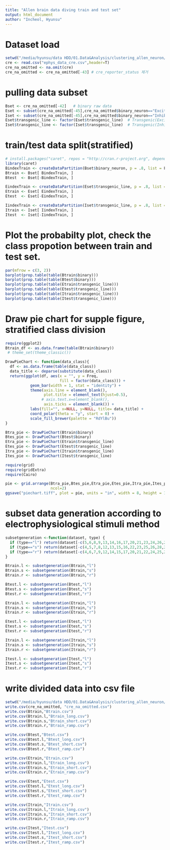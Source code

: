 ```yaml
---
title: "Allen brain data diving train and test set"
output: html_document
author: "Incheol, Hyunsu"
---
```


# Dataset load
```r
setwd("/media/hyunsu/data HDD/01.Data&Analysis/clustering_allen_neuron/Data_prep")
cre <- read.csv("ephys_data_cre.csv",header=T)
cre_na_omitted <- na.omit(cre)
cre_na_omitted <- cre_na_omitted[-43] # cre_reporter_status 제거
```

# pulling data subset
```r
Bset <- cre_na_omitted[-42]   # binary raw data
Eset <- subset(cre_na_omitted[-45],cre_na_omitted$binary_neuron=="Excitatory")
Iset <- subset(cre_na_omitted[-45],cre_na_omitted$binary_neuron=="Inhibitory")
Eset$transgenic_line <- factor(Eset$transgenic_line)  # Transgenic(Excitatory) raw data
Iset$transgenic_line <- factor(Iset$transgenic_line)  # Transgenic(Inhibitory) raw data
```

# train/test data split(stratified)
```r
# install.packages("caret", repos = "http://cran.r-project.org", dependencies = c("Depends", "Imports", "Suggests"))
library(caret)
BindexTrain <- createDataPartition(Bset$binary_neuron, p = .8, list = F)
Btrain <- Bset[ BindexTrain, ]
Btest  <- Bset[-BindexTrain, ]

EindexTrain <- createDataPartition(Eset$transgenic_line, p = .8, list = F)
Etrain <- Eset[ EindexTrain, ]
Etest  <- Eset[-EindexTrain, ]

IindexTrain <- createDataPartition(Iset$transgenic_line, p = .8, list = F)
Itrain <- Iset[ IindexTrain, ]
Itest  <- Iset[-IindexTrain, ]
```

# Plot the probabilty plot, check the class propotion between train and test set.
```r
par(mfrow = c(3, 2))
barplot(prop.table(table(Btrain$binary))) 
barplot(prop.table(table(Btest$binary))) 
barplot(prop.table(table(Etrain$transgenic_line))) 
barplot(prop.table(table(Etest$transgenic_line))) 
barplot(prop.table(table(Itrain$transgenic_line))) 
barplot(prop.table(table(Itest$transgenic_line))) 
```

# Draw pie chart for supple figure, stratified class division
```r
require(ggplot2)
Btrain_df <- as.data.frame(table(Btrain$binary))
 # theme_set(theme_classic())

DrawPieChart <- function(data_class){
  df <- as.data.frame(table(data_class))
  data_title <- deparse(substitute(data_class))
  return(ggplot(df, aes(x = "", y = Freq, 
                        fill = factor(data_class))) +
           geom_bar(width = 1, stat = "identity") +
           theme(axis.line = element_blank(), 
                 plot.title = element_text(hjust=0.5),
                # axis.text.x=element_blank(), 
                 axis.ticks = element_blank()) +
           labs(fill="", x=NULL, y=NULL, title= data_title) +
           coord_polar(theta = "y", start = 0) +
           scale_fill_brewer(palette = "RdYlBu"))
}

Btra_pie <- DrawPieChart(Btrain$binary)
Btes_pie <- DrawPieChart(Btest$binary)
Etra_pie <- DrawPieChart(Etrain$transgenic_line)
Etes_pie <- DrawPieChart(Etest$transgenic_line)
Itra_pie <- DrawPieChart(Itrain$transgenic_line)
Ites_pie <- DrawPieChart(Itest$transgenic_line)

require(grid)
require(gridExtra)
require(Cairo)

pie <- grid.arrange(Btra_pie,Btes_pie,Etra_pie,Etes_pie,Itra_pie,Ites_pie,
                    ncol=2)
ggsave("piechart.tiff", plot = pie, units = "in", width = 8, height = 12, dpi =300)
```

# subset data generation according to electrophysiological stimuli method
```r
subsetgeneration <-function(dataset, type) {
  if (type=="l") return(dataset[-c(5,6,8,9,13,14,16,17,20,21,23,24,26,27,29,30,32,33,35,36,38,39)])
  if (type=="s") return(dataset[-c(4,5,7,8,12,13,15,16,22,23,25,26,28,29,31,32,34,35,37,38)])
  if (type=="r") return(dataset[-c(4,6,7,9,12,14,15,17,20,21,22,24,25,27,28,30,31,33,34,36,37,39)])
}

Btrain.l <- subsetgeneration(Btrain,"l")
Btrain.s <- subsetgeneration(Btrain,"s")
Btrain.r <- subsetgeneration(Btrain,"r")

Btest.l <- subsetgeneration(Btest,"l")
Btest.s <- subsetgeneration(Btest,"s")
Btest.r <- subsetgeneration(Btest,"r")

Etrain.l <- subsetgeneration(Etrain,"l")
Etrain.s <- subsetgeneration(Etrain,"s")
Etrain.r <- subsetgeneration(Etrain,"r")

Etest.l <- subsetgeneration(Etest,"l")
Etest.s <- subsetgeneration(Etest,"s")
Etest.r <- subsetgeneration(Etest,"r")

Itrain.l <- subsetgeneration(Itrain,"l")
Itrain.s <- subsetgeneration(Itrain,"s")
Itrain.r <- subsetgeneration(Itrain,"r")

Itest.l <- subsetgeneration(Itest,"l")
Itest.s <- subsetgeneration(Itest,"s")
Itest.r <- subsetgeneration(Itest,"r")

```

# write divided data into csv file
```r
setwd("/media/hyunsu/data HDD/01.Data&Analysis/clustering_allen_neuron/Data_prep/divided_data")
write.csv(cre_na_omitted, "cre_na_omitted.csv")
write.csv(Btrain,"Btrain.csv")
write.csv(Btrain.l,"Btrain_long.csv")
write.csv(Btrain.s,"Btrain_short.csv")
write.csv(Btrain.r,"Btrain_ramp.csv")

write.csv(Btest,"Btest.csv")
write.csv(Btest.l,"Btest_long.csv")
write.csv(Btest.s,"Btest_short.csv")
write.csv(Btest.r,"Btest_ramp.csv")

write.csv(Etrain,"Etrain.csv")
write.csv(Etrain.l,"Etrain_long.csv")
write.csv(Etrain.s,"Etrain_short.csv")
write.csv(Etrain.r,"Etrain_ramp.csv")

write.csv(Etest,"Etest.csv")
write.csv(Etest.l,"Etest_long.csv")
write.csv(Etest.s,"Etest_short.csv")
write.csv(Etest.r,"Etest_ramp.csv")

write.csv(Itrain,"Itrain.csv")
write.csv(Itrain.l,"Itrain_long.csv")
write.csv(Itrain.s,"Itrain_short.csv")
write.csv(Itrain.r,"Itrain_ramp.csv")

write.csv(Itest,"Itest.csv")
write.csv(Itest.l,"Itest_long.csv")
write.csv(Itest.s,"Itest_short.csv")
write.csv(Itest.r,"Itest_ramp.csv")
```




